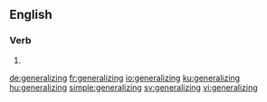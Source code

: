 ==English==

===Verb===
{{head|en|present participle}}

# {{present participle of|generalize|lang=en|nocat=1}}

[[de:generalizing]]
[[fr:generalizing]]
[[io:generalizing]]
[[ku:generalizing]]
[[hu:generalizing]]
[[simple:generalizing]]
[[sv:generalizing]]
[[vi:generalizing]]